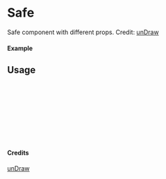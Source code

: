 
<Meta of={Safe} title="unDraw/Safe" />

# Safe

Safe component with different props.
Credit: [unDraw](https://undraw.co/illustrations)

#### Example

<Canvas of={Safe.Primary} />

## Usage

```ts
import { Safe } from "yadl-ui";

const Example = () => {
  return (
      <Safe />
  );
};

export default Example;
```

#### Credits
[unDraw](https://undraw.co/illustrations)

